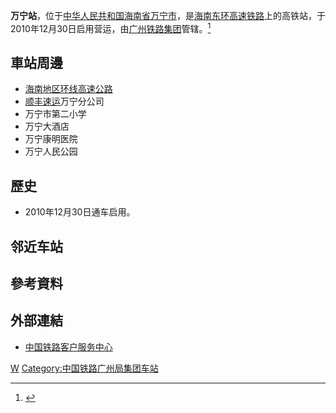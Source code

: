 {{Infobox China railway station
|车站名称 =万宁站
|图片 = Wanning Railway Station 20150501 105206.jpg
|图片介绍 = 车站站台
|其他名称 = 
|车站拼音 = Wanning
|英文名称 = Wanning Railway Station
|车站代码 = 
|电报码 = WNQ
|拼音码 = WNI
|车站位置 = [[海南省|海南省]][[万宁市|万宁市]]
|坐标 = {{coord|18|48|32.88|N|110|22|34.06|E|display=inline,title}}
|归属 = [[广州铁路集团|广州铁路集团]]
|线路 = [[海南东环高速铁路|海南东环高速铁路]]
|车站等级 =
|月台数目 = 
|股道数目 = 
}}
'''万宁站'''，位于[[中华人民共和国|中华人民共和国]][[海南省|海南省]][[万宁市|万宁市]]，是[[海南东环高速铁路|海南东环高速铁路]]上的高铁站，于2010年12月30日启用营运，由[[广州铁路集团|广州铁路集团]]管辖。<ref>{{Cite web |url=http://search.huochepiao.com/huochezhan/jieshao/3593.htm |title=万宁高铁站介绍 |accessdate=2017-01-11 |archive-date=2016-08-03 |archive-url=https://web.archive.org/web/20160803165807/http://search.huochepiao.com/huochezhan/jieshao/3593.htm |dead-url=no }}</ref>

==車站周邊==
* [[海南地区环线高速公路|海南地区环线高速公路]]
* [[顺丰速运|顺丰速运]]万宁分公司
* 万宁市第二小学
* 万宁大酒店
* 万宁康明医院
* 万宁人民公园

==歷史==
* 2010年12月30日通车启用。

==邻近车站==
{{start rail box|[[中国铁路|中国铁路]]}}
{{s-inop|[[和乐站|和乐]] |内环方向}}
{{s-line|[[海南环岛高速铁路|海南环岛高速铁路]]}}
{{s-inop|[[神州站|神州]]|外环方向}}
{{s-end}}

==參考資料==
{{reflist}}
==外部連結==
* [http://www.12306.cn/mormhweb/ 中国铁路客户服务中心]{{Wayback|url=http://www.12306.cn/mormhweb/ |date=20180205163941 }}

{{China-rail-stub}}
{{海南环岛高速铁路}}
[[Category:海南省铁路车站|W]]
[[Category:中国铁路广州局集团车站|Category:中国铁路广州局集团车站]]